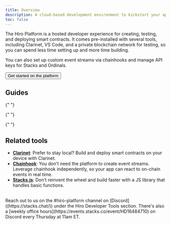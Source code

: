 ```yaml
---
title: Overview
description: A cloud-based development environment to kickstart your app development on Stacks.
toc: false
---
```



The Hiro Platform is a hosted developer experience for creating, testing, and deploying smart contracts. It comes pre-installed with several tools, including Clarinet, VS Code, and a private blockchain network for testing, so you can spend less time setting up and more time building.

You can also set up custom event streams via chainhooks and manage API keys for Stacks and Ordinals.

<Button className="bg-orange-500 hover:bg-orange-600">
  <Link
    target="_blank"
    href="https://platform.hiro.so/"
    className="no-underline"
  >
    Get started on the platform
  </Link>
</Button>

## Guides

<Cards>
  <Card 
    href="/stacks/platform/guides/create-project"
    title="Create a new project"
    description="Choose from a set of starter templates or import your existing GitHub repo."
  />

{" "}

<Card
  href="/stacks/platform/guides/build-contracts"
  title="Develop smart contracts"
  description="Start building immediately with zero installations required."
/>

{" "}

<Card
  href="/stacks/platform/guides/create-chainhooks"
  title="Create event streams with Chainhook"
  description="Create and manage webhook-like triggers that react to on-chain events in real time."
/>

{" "}

<Card
  href="/stacks/platform/guides/deployment-plans"
  title="Deploy your contracts"
  description="Deploy your project with customizable deployment plans that can handle contract dependencies."
/>

  <Card 
    href="/stacks/platform/guides/devnet"
    title="Iterate quickly with devnet"
    description="Leverage devnet, a private instance of the blockchain, for rapid feedback loops and a better debugging experience."
  />
</Cards>

## Related tools

- **[Clarinet](/stacks/clarinet)**: Prefer to stay local? Build and deploy smart contracts on your device with Clarinet.
- **[Chainhook](/stacks/chainhook)**: You don’t need the platform to create event streams. Leverage chainhook independently, so your app can react to on-chain events in real time.
- **[Stacks.js](/stacks/stacks.js)**: Don’t reinvent the wheel and build faster with a JS library that handles basic functions.

<br />

<Callout title="Need help building with the Hiro Platform?" type="help">
Reach out to us on the <span className="font-bold">#hiro-platform</span> channel on [Discord]((https://stacks.chat/)) under the Hiro Developer Tools section. There's also a [weekly office hours](https://events.stacks.co/event/HD16484710) on Discord every Thursday at 11am ET.
</Callout>